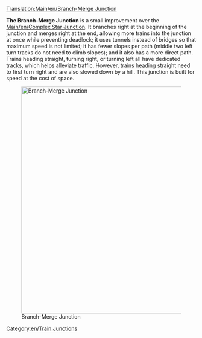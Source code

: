 [[Translation:Main/en/Branch-Merge Junction]]
{{en/-}}{{junctionsmenu}}

'''The Branch-Merge Junction''' is a small improvement over the [[Main/en/Complex Star Junction]]. It branches right at the beginning of the junction and merges right at the end, allowing more trains into the junction at once while preventing deadlock; it uses tunnels instead of bridges so that maximum speed is not limited; it has fewer slopes per path (middle two left turn tracks do not need to climb slopes); and it also has a more direct path. Trains heading straight, turning right, or turning left all have dedicated tracks, which helps alleviate traffic. However, trains heading straight need to first turn right and are also slowed down by a hill.
This junction is built for speed at the cost of space.

[[File:en/Branch-Merge Junction.png|none|thumb|600px|Branch-Merge Junction]]

{{Template:Junction_Criteria|Expensive|4|1|0|1|1|1|0|1|0|0|0||Broken down trains only affect the one track.|
*Handle a large number of trains at a time.
*Very sharp turns, which could affect speed.
*Area: 19 x 19
}}

[[Category:en/Train Junctions]]